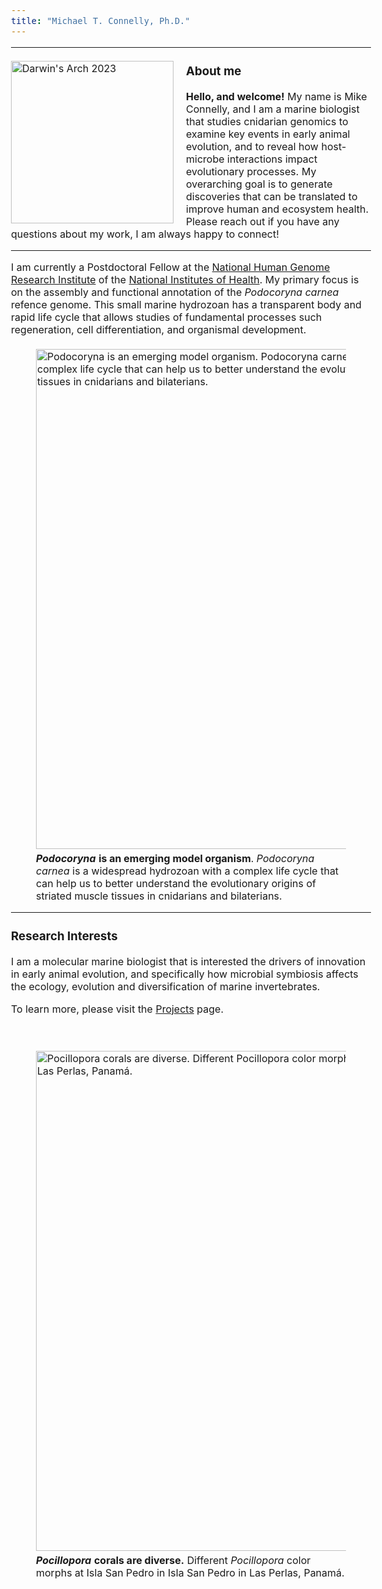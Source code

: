 ```yaml
---
title: "Michael T. Connelly, Ph.D."
---
```

<style type="text/css">

body, td {
   font-size: 16px;
}
</style>
------------------------------------------------------------------------

<img style="margin: 5px 20px 5px 0" src="./images/Mike_DarwinArch_thumbnail.JPG" alt="Darwin's Arch 2023" align="left" width="260px"></img>

### About me

**Hello, and welcome!** My name is Mike Connelly, and I am a marine biologist that studies cnidarian genomics to examine key events in early animal evolution, and to reveal how host-microbe interactions impact evolutionary processes. My overarching goal is to generate discoveries that can be translated to improve human and ecosystem health. Please reach out if you have any questions about my work, I am always happy to connect!

------------------------------------------------------------------------

I am currently a Postdoctoral Fellow at the [National Human Genome Research Institute](https://www.genome.gov/) of the [National Institutes of Health](https://www.nih.gov/). My primary focus is on the assembly and functional annotation of the *Podocoryna carnea* refence genome. This small marine hydrozoan has a transparent body and rapid life cycle that allows studies of fundamental processes such regeneration, cell differentiation, and organismal development.

![***Podocoryna*** **is an emerging model organism**. *Podocoryna carnea* is a widespread hydrozoan with a complex life cycle that can help us to better understand the evolutionary origins of striated muscle tissues in cnidarians and bilaterians.](./images/podocoryna_polyp_slide.JPG){width=800px align="center" style="margin: 5px 5px 5px 0"}

------------------------------------------------------------------------

### Research Interests

I am a molecular marine biologist that is interested the drivers of innovation in early animal evolution, and specifically how microbial symbiosis affects the ecology, evolution and diversification of marine invertebrates. 

To learn more, please visit the  [Projects](https://michaeltconnelly.github.io/projects.html) page.

\ 

![***Pocillopora*** **corals are diverse.** Different *Pocillopora* color morphs at Isla San Pedro in Isla San Pedro in Las Perlas, Panamá.](./images/Pocillopora_SanPedro_Morphs.JPG){width=800px align="center" style="margin: 5px 5px 5px 0"}


